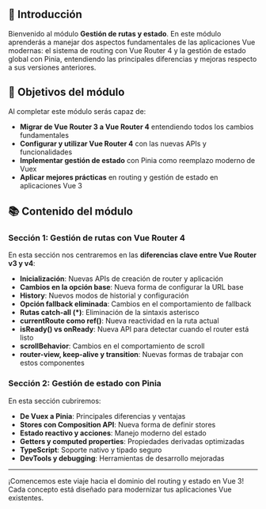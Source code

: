 ## 📖 Introducción

Bienvenido al módulo **Gestión de rutas y estado**. En este módulo aprenderás a manejar dos aspectos fundamentales de las aplicaciones Vue modernas: el sistema de routing con Vue Router 4 y la gestión de estado global con Pinia, entendiendo las principales diferencias y mejoras respecto a sus versiones anteriores.

## 🎯 Objetivos del módulo

Al completar este módulo serás capaz de:

- **Migrar de Vue Router 3 a Vue Router 4** entendiendo todos los cambios fundamentales
- **Configurar y utilizar Vue Router 4** con las nuevas APIs y funcionalidades
- **Implementar gestión de estado** con Pinia como reemplazo moderno de Vuex
- **Aplicar mejores prácticas** en routing y gestión de estado en aplicaciones Vue 3

## 📚 Contenido del módulo

### Sección 1: Gestión de rutas con Vue Router 4

En esta sección nos centraremos en las **diferencias clave entre Vue Router v3 y v4**:

- **Inicialización**: Nuevas APIs de creación de router y aplicación
- **Cambios en la opción base**: Nueva forma de configurar la URL base
- **History**: Nuevos modos de historial y configuración
- **Opción fallback eliminada**: Cambios en el comportamiento de fallback
- **Rutas catch-all (\*)**: Eliminación de la sintaxis asterisco
- **currentRoute como ref()**: Nueva reactividad en la ruta actual
- **isReady() vs onReady**: Nueva API para detectar cuando el router está listo
- **scrollBehavior**: Cambios en el comportamiento de scroll
- **router-view, keep-alive y transition**: Nuevas formas de trabajar con estos componentes

### Sección 2: Gestión de estado con Pinia

En esta sección cubriremos:

- **De Vuex a Pinia**: Principales diferencias y ventajas
- **Stores con Composition API**: Nueva forma de definir stores
- **Estado reactivo y acciones**: Manejo moderno del estado
- **Getters y computed properties**: Propiedades derivadas optimizadas
- **TypeScript**: Soporte nativo y tipado seguro
- **DevTools y debugging**: Herramientas de desarrollo mejoradas

---

¡Comencemos este viaje hacia el dominio del routing y estado en Vue 3! Cada concepto está diseñado para modernizar tus aplicaciones Vue existentes.
